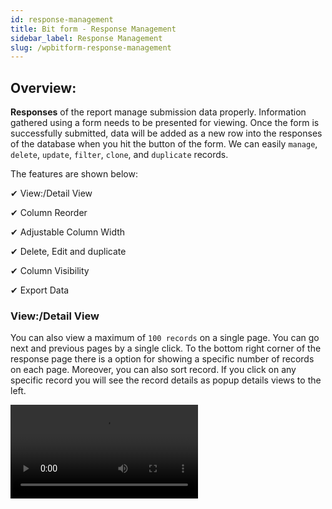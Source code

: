 ```yaml
---
id: response-management
title: Bit form - Response Management
sidebar_label: Response Management
slug: /wpbitform-response-management
---
```


## Overview:
**Responses** of the report manage submission data properly. Information gathered using a form needs to be presented for viewing. Once the form is successfully submitted, data will be added as a new row into the responses of the database when you hit the button of the form. We can easily `manage`,` delete`, `update`, `filter`, `clone`, and `duplicate` records.

The features are shown below:

✔ View:/Detail View

✔ Column Reorder

✔ Adjustable Column Width

✔ Delete, Edit and duplicate

✔ Column Visibility

✔ Export Data




### View:/Detail View
You can also view a maximum of `100 records` on a single page. You can go next and previous pages by a single click. To the bottom right corner of the response page there is a option for showing a specific number of records on each page. Moreover, you can also sort record. If you click on any specific record you will see the record details as popup details views to the left.

 <Video src="Bit-Form-responses-deatail-view" alt="Bit form Response Management" w="800" h="400" />

### Column Reorder
You can easily reorder column by just dragging and dropping the mouse over the column title. If you have a column name `First Name` on the first column and `Last Name` on the second column. Now you can alter their position. If you hover the mouse over the `column title`, an option will be available to reorder respective column positions’ back and forth.
 
 <Video src="Bit-Form-responses-column-reorder" alt="Bit form Response Management" w="800" h="400" />

### Adjustable Column Width
You can easily adjust column width by dragging your mouse onto it.

 <Video src="Bit-Form-responses-column-width" alt="Bit form Response Management" w="800" h="400" />

### Delete, Edit and duplicate
You can `delete`, `edit`, `update` or `duplicate` a specific record. You can also delete, duplicate and edit Bulk records.If you go to the very left of every specific record and click on three dots. You will find there the options will be available for delete, edit or duplicate. Suppose, you have two records with the same email = “test@test.com” so you can click on the record and delete the desired one. If you have 2000 records in your response and you want to delete them. For this you can select the multiple records together and click on the delete button to delete them together. This way you can delete all records from responses in a few attempts. You do not need to go through every record and delete them one by one.

<Video src="Bit-Form-responses-edit_delete_duplicate" alt="Bit form Response Management" w="800" h="400" />

### Column Visibility
You can easily `hide` and `show` columns in a single click of mouse. Suppose, you have many fields in your form and you want to show a few fields of them like ***First Name ➤ Last Name ➤ Phone ➤ Message.***  On the left side of responses you see an `Eye icon`. Just click on it and you will see all the fields will be available. You can put check mark only the fields you want to show and others keep unchecked.

<Video src="Bit-Form-responses-column-visibility" alt="Bit form Response Management" w="800" h="400" />

### Export Data
You can export all the responses management data by clicking ***Export Data***. When you click on Export data, a new window will be displayed where you will find 5 fields. These fields allow you to choose rows you want to export from Bit Form.

Follow the below instructions:

➤ Click on export data from `Form Responses` & a window will be shown.

<Image src="Response-Managment-Export-Data.-Bit-Form" alt="New-Form" w="1000" h="450" />

➤ How many rows to export: There you will find two options from the drop-down menu. Options are : `All` & `Choose input number`. You can export all rows or you can input row numbers as you want. If you select `Choose input number` then another field `Enter your row number` will arrive.

➤ Sort By: You can sort data in ascending or descending order.

➤ Select the sort field:  You have to choose the fields that you want to sort.

➤ Export file format: You can choose 9 types of form to which you will export all data. Formats are : `CSV`, `Xlsx`, `Xls`, `Fods`, `Ods`, `Prn`, `Text`, `HTML` & `Eth`.

➤ Export all fields: If you want to export all the fields of the row then click on `Yes` or you can specify the fields you need to export by clicking `No`.




<Feedback/>